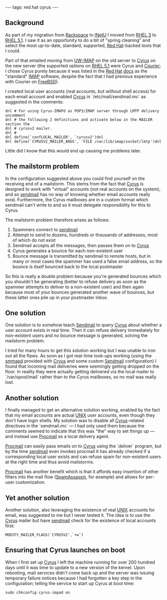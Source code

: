 ---
tags: red.hat cyrus
---
== Background ==

As part of my migration from [[Rackspace]] to [[INetU]] I moved from [[RHEL 3]] to [[RHEL 5.1]]. I saw it as an opportunity to do a bit of "spring cleaning" and select the most up-to-date, standard, supported, [[Red Hat]]-backed tools that I could.

Part of that entailed moving from [[UW-IMAP]] on the old server to [[Cyrus]] on the new server (the supported options on [[RHEL 5.1]] were Cyrus and [[Courier]]; I chose Cyrus purely because it was listed in the [[Red Hat]] [[docs]] as the "standard" [[IMAP]] software, despite the fact that I had previous experience with Courier on [[FreeBSD]]).

I created local user accounts (real accounts, but without shell access) for each email account and enabled [[Cyrus]] in  `/etc/mail/sendmail.mc` as suggested in the comments:

<pre>dnl # For using Cyrus-IMAPd as POP3/IMAP server through LMTP delivery uncomment
dnl # the following 2 definitions and activate below in the MAILER section the
dnl # cyrusv2 mailer.
dnl #
dnl define(`confLOCAL_MAILER', `cyrusv2')dnl
dnl define(`CYRUSV2_MAILER_ARGS', `FILE /var/lib/imap/socket/lmtp')dnl</pre>

Little did I know that this would end up causing me problems later.

== The mailstorm problem ==

In the configuration suggested above you could find yourself on the receiving end of a mailstorm. This stems from the fact that [[Cyrus]] is designed to work with "virtual" accounts (not real accounts on the system), and so [[sendmail]] has no way of knowing whether email accounts really exist. Furthermore, the Cyrus mailboxes are in a custom format which sendmail can't write to and so it must delegate responsibility for this to Cyrus.

The mailstorm problem therefore arises as follows:

# Spammers connect to [[sendmail]]
# Attempt to send to dozens, hundreds or thousands of addresses, most of which do not exist
# Sendmail accepts all the messages, then passes them on to [[Cyrus]]
# Cyrus generates a bounce for each non-existent user
# Bounce message is transmitted by sendmail to remote hosts, but in many or most cases the spammer has used a false email address, so the bounce is itself bounced back to the local postmaster

So this is really a double problem because you're generated bounces which you shouldn't be generating (better to refuse delivery as soon as the spammer attempts to deliver to a non-existent user) and then again because most of your bounces generated another wave of bounces, but these latter ones pile up in your postmaster inbox.

== One solution ==

One solution is to somehow teach [[Sendmail]] to query [[Cyrus]] about whether a user account exists in real time. Then it can refuse delivery immediately for non-existent users and no bounce message is generated, solving the mailstorm problem.

I tried for many hours to get this solution working but I was unable to iron out all the flaws. As soon as I got real-time look-ups working (using the [[smmapd]] provided with [[Cryus]] and some custom [[Sendmail]] configuration) I found that incoming mail deliveries were seemingly getting dropped on the floor. In reality they were actually getting delivered via the local mailer to `/var/spool/mail` rather than to the Cyrus mailboxes, so no mail was really lost.

== Another solution ==

I finally managed to get an alternative solution working, enabled by the fact that my email accounts are actual [[UNIX]] user accounts, even though they don't have login shells. My solution was to disable all [[Cyrus]]-related directives in the `sendmail.mc` &mdash; I had only used them because the comments seemed to indicate that this was "the" way to set things up &mdash; and instead use [[Procmail]] as a local delivery agent.

[[Procmail]] can easily pass emails on to [[Cyrus]] using the `deliver` program, but by the time [[sendmail]] even invokes procmail it has already checked if a corresponding local user exists and can refuse spam for non-existent users at the right time and thus avoid mailstorms.

[[Procmail]] has another benefit which is that it affords easy insertion of other filters into the mail flow ([[SpamAssassin]], for example) and allows for per-user customization.

== Yet another solution ==

Another solution, also leveraging the existence of real [[UNIX]] accounts for email, was suggested to me but I never tested it. The idea is to use the [[Cyrus]] mailer but have [[sendmail]] check for the existence of local accounts first:

 MODIFY_MAILER_FLAGS(`CYRUSV2',`+w')

== Ensuring that Cyrus launches on boot ==

When I first set up [[Cyrus]] I left the machine running for over 200 hundred days until it was time to update to a new version of the kernel. Upon rebooting, mail services didn't come back up and the server was issuing temporary failure notices because I had forgotten a key step in the configuration; telling the service to start up Cyrus at boot time:

 sudo chkconfig cyrus-impad on
